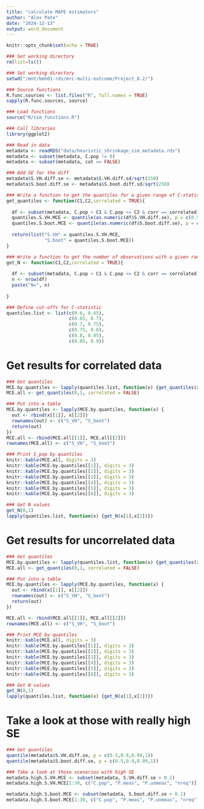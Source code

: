```yaml
---
title: "calculate MAPE estimators"
author: "Alex Pate"
date: "2024-12-13"
output: word_document
---
```


```r
knitr::opts_chunk$set(echo = TRUE)
```

```r
### Set working directory
rm(list=ls())

### Set working directory
setwd("/mnt/bmh01-rds/mrc-multi-outcome/Project_8.2/")

### Source functions
R.func.sources <- list.files("R", full.names = TRUE)
sapply(R.func.sources, source)

### Load functions
source("R/sim_functions.R")

### Call libraries
library(ggplot2)

### Read in data
metadata <- readRDS("data/heuristic_shrinkage_sim_metadata.rds")
metadata <- subset(metadata, C.pop != 0)
metadata <- subset(metadata, cat == FALSE)

### Add SE for the diff
metadata$S.VH.diff.se <- metadata$S.VH.diff.sd/sqrt(250)
metadata$S.boot.diff.se <- metadata$S.boot.diff.sd/sqrt(250)

### Write a function to get the quantiles for a given range of C-statistics
get_quantiles <- function(C1,C2,correlated = TRUE){
  
  df <- subset(metadata, C.pop > C1 & C.pop <= C2 & corr == correlated)
  quantiles.S.VH.MCE <- quantile(as.numeric(df$S.VH.diff.se), p = c(0.5,0.9,0.99))
  quantiles.S.boot.MCE <- quantile(as.numeric(df$S.boot.diff.se), p = c(0.5,0.9,0.99))
  
  return(list("S.VH" = quantiles.S.VH.MCE,
              "S.boot" = quantiles.S.boot.MCE))
}

### Write a function to get the number of observations with a given range of C-statistics
get_N <- function(C1,C2,correlated = TRUE){
  
  df <- subset(metadata, C.pop > C1 & C.pop <= C2 & corr == correlated)
  n <- nrow(df)
  paste("N=", n)
  
}

### Define cut-offs for C-statistic
quantiles.list <- list(c(0.6, 0.65),
                       c(0.65, 0.7),
                       c(0.7, 0.75),
                       c(0.75, 0.8),
                       c(0.8, 0.85),
                       c(0.85, 0.9))

```

# Get results for correlated data

```r
### Get quantiles
MCE.by.quantiles <- lapply(quantiles.list, function(x) {get_quantiles(x[1],x[2])})
MCE.all <- get_quantiles(0,1, correlated = FALSE)

### Put into a table
MCE.by.quantiles <- lapply(MCE.by.quantiles, function(x) {
  out <- rbind(x[[1]], x[[2]])
  rownames(out) <- c("S_VH", "S_boot")
  return(out)
})
MCE.all <- rbind(MCE.all[[1]], MCE.all[[2]])
rownames(MCE.all) <- c("S_VH", "S_boot")

### Print S_pop by quantiles
knitr::kable(MCE.all, digits = 3)
knitr::kable(MCE.by.quantiles[[1]], digits = 3)
knitr::kable(MCE.by.quantiles[[2]], digits = 3)
knitr::kable(MCE.by.quantiles[[3]], digits = 3)
knitr::kable(MCE.by.quantiles[[4]], digits = 3)
knitr::kable(MCE.by.quantiles[[5]], digits = 3)
knitr::kable(MCE.by.quantiles[[6]], digits = 3)

### Get N values
get_N(0,1)
lapply(quantiles.list, function(x) {get_N(x[1],x[2])})
```

# Get results for uncorrelated data

```r
### Get quantiles
MCE.by.quantiles <- lapply(quantiles.list, function(x) {get_quantiles(x[1],x[2], correlated = FALSE)})
MCE.all <- get_quantiles(0,1, correlated = FALSE)

### Put into a table
MCE.by.quantiles <- lapply(MCE.by.quantiles, function(x) {
  out <- rbind(x[[1]], x[[2]])
  rownames(out) <- c("S_VH", "S_boot")
  return(out)
})

MCE.all <- rbind(MCE.all[[1]], MCE.all[[2]])
rownames(MCE.all) <- c("S_VH", "S_boot")

### Print MCE by quantiles
knitr::kable(MCE.all, digits = 3)
knitr::kable(MCE.by.quantiles[[1]], digits = 3)
knitr::kable(MCE.by.quantiles[[2]], digits = 3)
knitr::kable(MCE.by.quantiles[[3]], digits = 3)
knitr::kable(MCE.by.quantiles[[4]], digits = 3)
knitr::kable(MCE.by.quantiles[[5]], digits = 3)
knitr::kable(MCE.by.quantiles[[6]], digits = 3)

### Get N values
get_N(0,1)
lapply(quantiles.list, function(x) {get_N(x[1],x[2])})
```

# Take a look at those with really high SE
```r
### Get quantiles
quantile(metadata$S.VH.diff.se, p = c(0.5,0.9,0.99,1))
quantile(metadata$S.boot.diff.se, p = c(0.5,0.9,0.99,1))

### Take a look at those scenarios with high SE
metadata.high.S.VH.MCE <- subset(metadata, S.VH.diff.se > 0.1)
metadata.high.S.VH.MCE[1:30, c("C.pop", "P.meas", "P.unmeas", "nreq")]

metadata.high.S.boot.MCE <- subset(metadata, S.boot.diff.se > 0.1)
metadata.high.S.boot.MCE[1:30, c("C.pop", "P.meas", "P.unmeas", "nreq")]
```